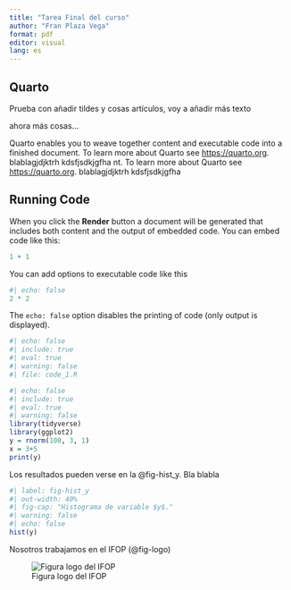 ```yaml
---
title: "Tarea Final del curso"
author: "Fran Plaza Vega"
format: pdf
editor: visual
lang: es
---
```


## Quarto

Prueba con añadir tildes y cosas artículos, voy a añadir más texto

ahora más cosas...

::: justify
Quarto enables you to weave together content and executable code into a finished document. To learn more about Quarto see <https://quarto.org>. blablagjdjktrh kdsfjsdkjgfha nt. To learn more about Quarto see <https://quarto.org>. blablagjdjktrh kdsfjsdkjgfha
:::

## Running Code

When you click the **Render** button a document will be generated that includes both content and the output of embedded code. You can embed code like this:

```r
1 + 1
```

You can add options to executable code like this

```r
#| echo: false
2 * 2
```

The `echo: false` option disables the printing of code (only output is displayed).

```r
#| echo: false
#| include: true
#| eval: true
#| warning: false
#| file: code_1.R
```

```r
#| echo: false
#| include: true
#| eval: true
#| warning: false
library(tidyverse)
library(ggplot2)
y = rnorm(100, 3, 1)
x = 3+5
print(y)

```

Los resultados pueden verse en la @fig-hist_y. Bla blabla

```r
#| label: fig-hist_y
#| out-width: 40%
#| fig-cap: "Histograma de variable $y$."
#| warning: false
#| echo: false
hist(y)
```

Nosotros trabajamos en el IFOP (@fig-logo)

![Figura logo del IFOP](ifop_logo.png){#fig-logo}
